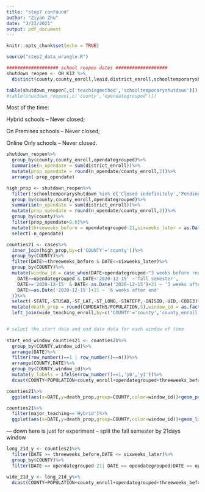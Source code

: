 ```yaml
---
title: "step7 confound"
author: "Ziyan Zhu"
date: "3/23/2021"
output: pdf_document
---
```


```r
knitr::opts_chunk$set(echo = TRUE)
```

```r
source("step2_data_wrangle.R")
```

```r
################### school reopen dates ################### 
shutdown_reopen <- OH_K12 %>%
  distinct(county,county_enroll,leaid,district_enroll,schooltemporaryshutdown,opendategrouped,teachingmethod)

table(shutdown_reopen[,c('teachingmethod','schooltemporaryshutdown')])
#table(shutdown_reopen[,c('county','opendategrouped')])
```

Most of the time:

Hybrid schools -- Never closed;

On Premises schools -- Never closed;

Online Only schools -- Never closed.

```r
shutdown_reopen%>%
  group_by(county,county_enroll,opendategrouped)%>%
  summarise(n_opendate = sum(district_enroll))%>%
  mutate(prop_opendate = round(n_opendate/county_enroll,2))%>%
  arrange(-prop_opendate)
```

```r
high_prop <- shutdown_reopen%>%
  filter(!schooltemporaryshutdown %in% c('Closed indefinitely','Pending','Unknown'))%>%
  group_by(county,county_enroll,opendategrouped)%>%
  summarise(n_opendate = sum(district_enroll))%>%
  mutate(prop_opendate = round(n_opendate/county_enroll,2))%>%
  group_by(county)%>%
  filter(prop_opendate>0.6)%>%
  mutate(threeweeks_before = opendategrouped-21,sixweeks_later = as.Date('2020-12-15')+42)%>%
  select(-n_opendate)
```

```r
counties21 <- cases%>%
  inner_join(high_prop,by=c('COUNTY'='county'))%>%
  group_by(COUNTY)%>%
  filter(DATE>=threeweeks_before & DATE<=sixweeks_later)%>%
  group_by(COUNTY)%>%
  mutate(window_id = case_when(DATE<opendategrouped~"3 weeks before reopen",
    DATE>=opendategrouped & DATE<'2020-12-15' ~'fall semester',
    DATE>='2020-12-15' & DATE< as.Date('2020-12-15')+21 ~ '3 weeks after end',
    DATE>=as.Date('2020-12-15')+21 ~ '6 weeks after end'
  ))%>%
  select(-STATE,-STUSAB,-ST_LAT,-ST_LONG,-STATEFP,-GNISID,-UID,-CODE3)%>%
  mutate(death_prop = round(CUMDEATHS/POPULATION,5),window_id = as.factor(window_id))%>%
  left_join(wide_teaching_enroll,by=c('COUNTY'='county','county_enroll'))


# select the start date and end date data for each window of time
  
start_end_window_counties21 <- counties21%>%
  group_by(COUNTY,window_id)%>%
  arrange(DATE)%>%
  filter(row_number()==1 | row_number()==n())%>%
  arrange(COUNTY,DATE)%>%
  group_by(COUNTY,window_id)%>%
  mutate(y_labels = ifelse(row_number()==1,'y0','y1'))%>%
  dcast(COUNTY+POPULATION+county_enroll+opendategrouped+threeweeks_before+sixweeks_later+Online_Only+Hybrid+On_Premises+window_id~y_labels,value.var = 'CUMDEATHS')

```

```r
counties21%>%
  ggplot(aes(x=DATE,y=death_prop,group=COUNTY,color=window_id))+geom_point()+facet_wrap(~major_teaching)+theme(legend.position = 'bottom')

counties21%>%
  filter(major_teaching=='Hybrid')%>%
  ggplot(aes(x=DATE,y=death_prop,group=COUNTY,color=window_id))+geom_line(size=2)+facet_wrap(~major_teaching+COUNTY)+theme(legend.position = 'bottom')+geom_line()
```



--- down here is just for experiment -- split the fall semester by 21days window

```r
long_21d_y <- counties21%>%
  filter(DATE >= threeweeks_before,DATE <= sixweeks_later)%>%
  group_by(COUNTY)%>%
  filter(DATE == opendategrouped-21| DATE == opendategrouped|DATE == opendategrouped+21|DATE == opendategrouped+42|DATE == opendategrouped+63|DATE == opendategrouped+84|DATE == opendategrouped+105)

wide_21d_y <- long_21d_y%>%
  dcast(COUNTY+POPULATION+county_enroll+opendategrouped+threeweeks_before+Online_Only+Hybrid+On_Premises~DATE,value.var = "CUMDEATHS")

```





